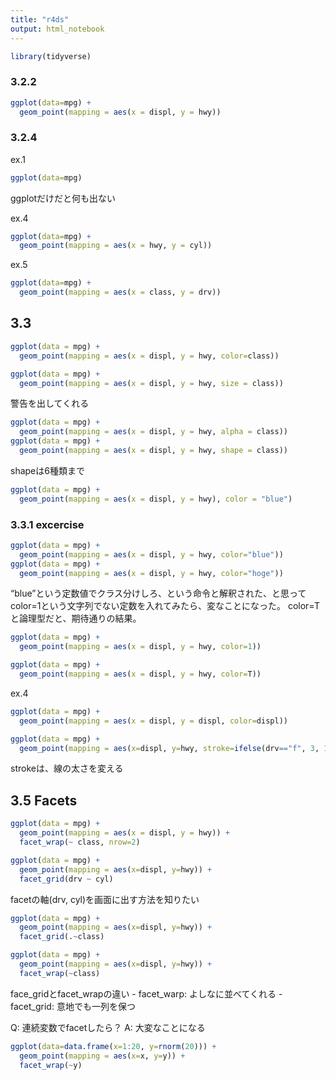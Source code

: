 ```yaml
---
title: "r4ds"
output: html_notebook
---
```



```r
library(tidyverse)
```

### 3.2.2 

```r
ggplot(data=mpg) + 
  geom_point(mapping = aes(x = displ, y = hwy))
```

### 3.2.4
ex.1
```r
ggplot(data=mpg)
```
ggplotだけだと何も出ない


ex.4
```r
ggplot(data=mpg) + 
  geom_point(mapping = aes(x = hwy, y = cyl))
```


ex.5
```r
ggplot(data=mpg) + 
  geom_point(mapping = aes(x = class, y = drv))
```

## 3.3
```r
ggplot(data = mpg) + 
  geom_point(mapping = aes(x = displ, y = hwy, color=class))
```


```r
ggplot(data = mpg) + 
  geom_point(mapping = aes(x = displ, y = hwy, size = class))
```
警告を出してくれる

```r
ggplot(data = mpg) + 
  geom_point(mapping = aes(x = displ, y = hwy, alpha = class))
ggplot(data = mpg) + 
  geom_point(mapping = aes(x = displ, y = hwy, shape = class))
```

shapeは6種類まで



```r
ggplot(data = mpg) + 
  geom_point(mapping = aes(x = displ, y = hwy), color = "blue")
```




### 3.3.1 excercise

```r
ggplot(data = mpg) + 
  geom_point(mapping = aes(x = displ, y = hwy, color="blue"))
ggplot(data = mpg) + 
  geom_point(mapping = aes(x = displ, y = hwy, color="hoge"))
```
"blue"という定数値でクラス分けしろ、という命令と解釈された、と思ってcolor=1という文字列でない定数を入れてみたら、変なことになった。
color=Tと論理型だと、期待通りの結果。
```r
ggplot(data = mpg) + 
  geom_point(mapping = aes(x = displ, y = hwy, color=1))

ggplot(data = mpg) + 
  geom_point(mapping = aes(x = displ, y = hwy, color=T))
```             


ex.4
```r
ggplot(data = mpg) + 
  geom_point(mapping = aes(x = displ, y = displ, color=displ))
```

```r
ggplot(data = mpg) + 
  geom_point(mapping = aes(x=displ, y=hwy, stroke=ifelse(drv=="f", 3, 1)), shape=21)
```
strokeは、線の太さを変える

## 3.5 Facets
```r
ggplot(data = mpg) + 
  geom_point(mapping = aes(x = displ, y = hwy)) +
  facet_wrap(~ class, nrow=2)
```

```r
ggplot(data = mpg) + 
  geom_point(mapping = aes(x=displ, y=hwy)) + 
  facet_grid(drv ~ cyl)
```
facetの軸(drv, cyl)を画面に出す方法を知りたい




```r
ggplot(data = mpg) + 
  geom_point(mapping = aes(x=displ, y=hwy)) + 
  facet_grid(.~class)

ggplot(data = mpg) + 
  geom_point(mapping = aes(x=displ, y=hwy)) + 
  facet_wrap(~class)

```
face_gridとfacet_wrapの違い
- facet_warp: よしなに並べてくれる
- facet_grid: 意地でも一列を保つ



Q: 連続変数でfacetしたら？
A: 大変なことになる
```r
ggplot(data=data.frame(x=1:20, y=rnorm(20))) +
  geom_point(mapping = aes(x=x, y=y)) +
  facet_wrap(~y)
```













